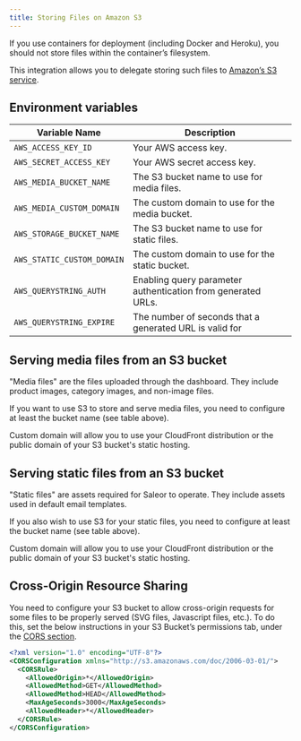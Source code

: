 ```yaml
---
title: Storing Files on Amazon S3
---
```


If you use containers for deployment (including Docker and Heroku), you should not store files within the container’s filesystem.

This integration allows you to delegate storing such files to [Amazon’s S3 service](https://aws.amazon.com/s3/).

## Environment variables

| Variable Name              | Description                                     |
|----------------------------|-------------------------------------------------|
| `AWS_ACCESS_KEY_ID`        | Your AWS access key.                            |
| `AWS_SECRET_ACCESS_KEY`    | Your AWS secret access key.                     |
| `AWS_MEDIA_BUCKET_NAME`    | The S3 bucket name to use for media files.      |
| `AWS_MEDIA_CUSTOM_DOMAIN`  | The custom domain to use for the media bucket.  |
| `AWS_STORAGE_BUCKET_NAME`  | The S3 bucket name to use for static files.     |
| `AWS_STATIC_CUSTOM_DOMAIN` | The custom domain to use for the static bucket. |
| `AWS_QUERYSTRING_AUTH`     | Enabling query parameter authentication from generated URLs. |
| `AWS_QUERYSTRING_EXPIRE`   | The number of seconds that a generated URL is valid for | 

## Serving media files from an S3 bucket

"Media files" are the files uploaded through the dashboard. They include product images, category images, and non-image files.

If you want to use S3 to store and serve media files, you need to configure at least the bucket name (see table above).

Custom domain will allow you to use your CloudFront distribution or the public domain of your S3 bucket's static hosting.

## Serving static files from an S3 bucket

"Static files" are assets required for Saleor to operate. They include assets used in default email templates.

If you also wish to use S3 for your static files, you need to configure at least the bucket name (see table above).

Custom domain will allow you to use your CloudFront distribution or the public domain of your S3 bucket's static hosting.

## Cross-Origin Resource Sharing

You need to configure your S3 bucket to allow cross-origin requests for some files to be properly served (SVG files, Javascript files, etc.). To do this, set the below instructions in your S3 Bucket’s permissions tab, under the [CORS section](https://docs.aws.amazon.com/AmazonS3/latest/userguide/cors.html).

```xml
<?xml version="1.0" encoding="UTF-8"?>
<CORSConfiguration xmlns="http://s3.amazonaws.com/doc/2006-03-01/">
  <CORSRule>
    <AllowedOrigin>*</AllowedOrigin>
    <AllowedMethod>GET</AllowedMethod>
    <AllowedMethod>HEAD</AllowedMethod>
    <MaxAgeSeconds>3000</MaxAgeSeconds>
    <AllowedHeader>*</AllowedHeader>
  </CORSRule>
</CORSConfiguration>
```
